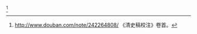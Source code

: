 {{cite book
 |title         =  《清史稿校註》 <!--书籍名称-->
 |trans_title   =  <!--如果是外文书名，请添加中文翻译-->
 |author1       = [[國史館]]
 |authorlink1   =   <!--前面一个等号后添加作者名称，后一个等号后添加作者链接（比如某些教授的个人主页）-->
 |coauthors      =  [[國立故宮博物院]]  <!--添加其他作者-->
 |editor1-last   = 
 |editor1-first  = 
 |editor1-link   =
 |year           = 1999  
{{{year| <!--在这个注释之前，竖杠之后添加出版年份，之所以这样做是因为一本书的第一版和第二版可能共用一个isbn，所以提供更改出版年份的功能--> }}}
 |publisher     =   [[臺灣商務印書館]] <!--添加出版社-->
 |location      =   臺灣  <!--出版地-->
 |isbn          = 957-051-609-7 
<!--isbn码，为保持兼容性方便与图书馆的数据匹配，2007年之前的书最好添加10位isbn码，这里最好添加横杠（-）。-->
 |url           =  http://www.books.com.tw/products/0010037886 <!--书籍链接-->
 | edition      = [http://www.cptw.com.tw/bookdetail.aspx?bokno=35240000  1999年]10月第二版
 |language      = zh-hant   <!--默认为中文，如果是简体中文请改为zh-hans，繁体中文为zh-hant-->
 |others        = [[朱匯森]]、[[錢穆]]、[[蔣復璁]]等. <!--不要更改-->
 |quote         = {{{quote|}}}<!--不要更改-->
 |page          = 共十五鉅冊，另附錄一冊{{{page|}}}<!--不要更改-->
 |pages         ={{{pages|}}}<!--不要更改-->
 |ref           ={{{ref|}}}<!--不要更改-->
}}<noinclude>
<ref>http://www.douban.com/note/242264808/ 《清史稿校注》卷首。</ref>
{{reflist}}
</noinclude>